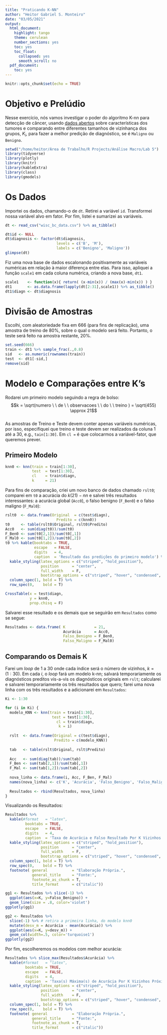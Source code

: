```yaml
---
title: "Praticando K-NN"
author: "Heitor Gabriel S. Monteiro"
date: "03/05/2021"
output:
  html_document:
    highlight: tango
    theme: cerulean
    number_sections: yes
    toc: yes
    toc_float:
      collapsed: yes
      smooth_scroll: no
  pdf_document:
    toc: yes
---
```


```r
knitr::opts_chunk$set(echo = TRUE)
```

# Objetivo e Prelúdio

Nesse exercício, nós vamos investigar o poder do algoritmo K-nn para detecção de câncer, usando [dados abertos](https://www.kaggle.com/hdza1991/breast-cancer-wisconsin-data-set) sobre características dos tumores e comparando entre diferentes tamanhos de vizinhança dos grupos, $K_i$, para fazer a melhor predição de diagnóstico, se é `Maligno` ou `Benigno`.

```r
setwd("/home/heitor/Área de Trabalho/R Projects/Análise Macro/Lab 5")
library(tidyverse)
library(plotly)
library(knitr)
library(kableExtra)
library(class)
library(gmodels)
```

# Os Dados

Importei os dados, chamando-o de `dt`. Retirei a variável `id`. Transformei nossa variável alvo em fator. Por fim, listei e sumarizei as variáveis.  

```r
dt <- read_csv("wisc_bc_data.csv") %>% as_tibble()
```

```r
dt$id <- NULL
dt$diagnosis <- factor(dt$diagnosis,
                       levels = c('B', 'M'),
                       labels = c('Benigno', 'Maligno'))
glimpse(dt)
```

Fiz uma nova base de dados escalonando positivamente as variáveis numéricas em relação à maior diferença entre elas. Para isso, apliquei a função `scale1` em cada coluna numérica, criando a nova base, `dt1`.

```r
scale1    <- function(x){ return( (x-min(x)) / (max(x)-min(x)) ) }
dt1       <- as.data.frame(lapply(dt[2:31],scale1)) %>% as_tibble()
dt1$diagn <- dt$diagnosis
```

# Divisão de Amostras

Escolhi, com aleatoriedade fixa em $666$ (para fins de replicação), uma amostra de treino de 80%, sobre o qual o modelo será feito. Portanto, o teste será feito na amostra restante, 20%.

```r
set.seed(666)
train <- dt1 %>% sample_frac(.,0.8)
sid   <- as.numeric(rownames(train))
test  <- dt1[-sid,]
remove(sid)


```

# Modelo e Comparações entre K's

Rodarei um primeiro modelo seguindo a regra de bolso:
$$k = \sqrt(numero \ \ de \ \ observacoes \ \ do \ \ treino  ) = \sqrt(455) \approx 21$$  
As amostras de Treino e Teste devem conter apenas variáveis numéricas, por isso, especifiquei que treino e teste devem ser realizados da coluna 1 até a 30, e.g., `tain[1:30]`. Em `cl = ` é que colocarmos a variável-fator, que queremos prever.  

## Primeiro Modelo

```r
knn0 <- knn(train = train[1:30],
            test  = test[1:30],
            cl    = train$diagn,
            k     = 21)
```

Para fins de comparação, criei um novo banco de dados chamado `rslt0`; comparei em `t0` a acurácia do $k(21)-nn$ e salvei três resultados interessantes: a acurácia global (`Acc0`), o falso benigno (`F_Ben0`) e o falso maligno (`F_Mal0`):  

```r
rslt0  <- data.frame(Original  = c(test$diagn),
                       Predito = c(knn0))
t0     <- table(rslt0$Original, rslt0$Predito)
Acc0   <- sum(diag(t0))/sum(t0)
F_Ben0 <- sum(t0[2,1])/sum(t0[,1])
F_Mal0 <- sum(t0[1,2])/sum(t0[,2])
t0 %>% kable(booktabs = TRUE,
             escape   = FALSE,
             digits   = 4,
             caption  = 'Resultado das predições do primeiro modelo') %>%
  kable_styling(latex_options = c("striped", "hold_position"),
                position      = "center",
                full_width    = F,
  			    bootstrap_options = c("striped", "hover", "condensed", "responsive")) %>%
  column_spec(1, bold = T) %>%
  row_spec(0,    bold = T)

CrossTable(x = test$diagn, 
           y = knn0, 
           prop.chisq = F)

```

Salvarei esse resultado e os demais que se seguirão em `Resultados` como se segue:  

```r
Resultados <- data.frame( K             = 21,
                          Acurácia      = Acc0,
                          Falso_Benigno = F_Ben0,
                          Falso_Maligno = F_Mal0)
```

## Comparando os Demais K

Farei um _loop_ de 1 a 30 onde cada índice será o número de vizinhos, $k=(1:30)$. Em cada $i$, o _loop_ fará um modelo k-nn; salvará temporariamente os diagnósticos preditos vis-a-vis os diagnósticos originais em `rslt`; calcularei e salvarei temporariamente os três resultados que quero; farei uma nova linha com os três resultados e a adicionarei em `Resultados`:  

```r
Ki <- 1:30

for (i in Ki) {
  modelo_KNN <- knn(train = train[1:30],
                     test = test[1:30],
                       cl = train$diagn,
                        k = i)
  
  rslt  <- data.frame(Original = c(test$diagn),
                      Predito = c(modelo_KNN))
  
  tab   <- table(rslt$Original, rslt$Predito)
  
  Acc   <- sum(diag(tab))/sum(tab)
  F_Ben <- sum(tab[2,1])/sum(tab[,1])
  F_Mal <- sum(tab[1,2])/sum(tab[,2])
  
  nova_linha <- data.frame(i, Acc, F_Ben, F_Mal)
  names(nova_linha) <- c('K', 'Acurácia', 'Falso_Benigno', 'Falso_Maligno')
  
  Resultados <- rbind(Resultados, nova_linha)
}
```

Visualizando os Resultados:  

```r
Resultados %>% 
  kable(#format   = "latex",
         booktabs = TRUE,
         escape   = FALSE,
         digits   = 4,
         caption  = 'Taxa de Acurácia e Falso Resultado Por K Vizinhos Próximos') %>% 
  kable_styling(latex_options = c("striped", "hold_position"),
                position      = "center",
                full_width    = F,
  			    bootstrap_options = c("striped", "hover", "condensed", "responsive")) %>%
  column_spec(1, bold = T) %>%
  row_spec(0,    bold = T) %>% 
  footnote( general           = "Elaboração Própria.",
            general_title     = "Fonte:",
            footnote_as_chunk = T,
            title_format      = c("italic"))
```

```r
gg1 <- Resultados %>% slice(-1) %>% 
  ggplot(aes(x=K, y=Falso_Benigno)) +
  geom_line(size = .8, color='violet')
ggplotly(gg1)

gg2 <- Resultados %>%
  slice(-1) %>% # retira a primeira linha, do modelo knn0
  mutate(desv_m = Acurácia - mean(Acurácia)) %>% 
  ggplot(aes(x=K, y=desv_m)) +
  geom_col(width=.5, color='turquoise1') 
ggplotly(gg2)
```


Por fim, escolheremos os modelos com melhor acurácia:  

```r
Resultados %>% slice_max(Resultados$Acurácia) %>% 
  kable(#format   = "latex",
         booktabs = TRUE,
         escape   = FALSE,
         digits   = 4,
         caption  = 'Taxa(s) Máxima(s) de Acurácia Por K Vizinhos Próximos') %>% 
  kable_styling(latex_options = c("striped", "hold_position"),
                position      = "center",
                full_width    = F,
  			    bootstrap_options = c("striped", "hover", "condensed", "responsive")) %>%
  column_spec(1, bold = T) %>%
  row_spec(0,    bold = T) %>% 
  footnote( general           = "Elaboração Própria.",
            general_title     = "Fonte:",
            footnote_as_chunk = T,
            title_format      = c("italic"))
```

